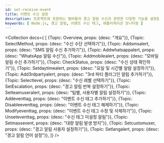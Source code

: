 ```yaml
---
id: set-receive-event
title: 이벤트 수신 설정
description: 프로젝트에 포함하는 멤버들의 경고 알림 수신과 관련한 다양한 기능을 설정할 수 있습니다.
keywords: [ Node.js, 경고 알림, 이벤트 수신 태그, 애플리케이션 모니터링 ]
---
```



<Collection docs={
  [
    {Topic: Overview, props: {desc: "개요"}},
    {Topic: SelectMethod, props: {desc: "수신 수단 선택하기"}},
    {Topic: Addsmsalert, props: {desc: "SMS 알림 수신 추가하기"}},
    {Topic: Addwhatsappalert, props: {desc: "WhatsApp 알림 수신"}},
    {Topic: Addmobilealert, props: {desc: "모바일 알림 수신 추가하기"}},
    {Topic: CheckStatus, props: {desc: "수신 상태 확인하기"}},
    {Topic: Setdaytimealert, props: {desc: "요일 및 시간별 알람 설정하기"}},
    {Topic: Add3rdpartyalert, props: {desc: "3rd 파티 플러그인 알림 추가하기"}},
    {Topic: Selectlevel, props: {desc: "수신 레벨 선택하기"}},
    {Topic: SetEscalation, props: {desc: "경고 알림 반복 설정하기"}},
    {Topic: Setteamuseralert, props: {desc: "팀별, 사용자별 알림 설정하기"}},
    {Topic: Addeventtag, props: {desc: "이벤트 수신 태그 추가하기"}},
    {Topic: Disableeventtag, props: {desc: "이벤트 수신 태그 해제하기"}},
    {Topic: Modifyeventtag, props: {desc: "이벤트 수신 태그 수정 및 삭제하기"}},
    {Topic: Unseteventtag, props: {desc: "수신 태그 미설정 알림"}},
    {Topic: Setmassevent, props: {desc: "대량 알림 발생 방지"}},
    {Topic: Setcustomuser, props: {desc: "경고 알림 사용자 설정하기"}},
    {Topic: Setlangalert, props: {desc: "경고 알림 언어 설정"}},
  ]}
/>